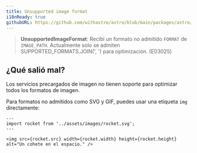 ```yaml
---
title: Unsupported image format
i18nReady: true
githubURL: https://github.com/withastro/astro/blob/main/packages/astro/src/core/errors/errors-data.ts
---
```


> **UnsupportedImageFormat**: Recibí un formato no admitido `FORMAT` de `IMAGE_PATH`. Actualmente solo se admiten SUPPORTED_FORMATS.JOIN(', ') para optimización. (E03025)

## ¿Qué salió mal?
Los servicios precargados de imagen no tienen soporte para optimizar todos los formatos de imagen.

Para formatos no admitidos como SVG y GIF, puedes usar una etiqueta `img` directamente:
```astro
---
import rocket from '../assets/images/rocket.svg';
---

<img src={rocket.src} width={rocket.width} height={rocket.height} alt="Un cohete en el espacio." />
```




